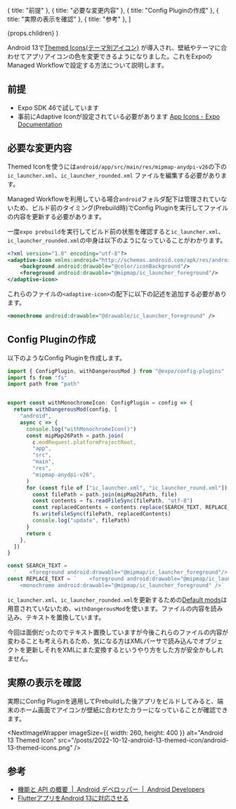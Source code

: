 


  { title: "前提" },
  { title: "必要な変更内容" },
  { title: "Config Pluginの作成" },
  { title: "実際の表示を確認" },
  { title: "参考" },
]

  <PostLayout headlines={headlines} meta={meta}>
    {props.children}
  </PostLayout>
)


Android 13で[Themed Icons(テーマ別アイコン)](https://developer.android.com/about/versions/13/features?hl=ja) が導入され、壁紙やテーマに合わせてアプリアイコンの色を変更できるようになりました。これをExpoのManaged Workflowで設定する方法について説明します。


## 前提

- Expo SDK 46で試しています
- 事前にAdaptive Iconが設定されている必要があります [App Icons - Expo Documentation](https://docs.expo.dev/guides/app-icons/)


## 必要な変更内容

Themed Iconを使うには`android/app/src/main/res/mipmap-anydpi-v26`の下の`ic_launcher.xml`、`ic_launcher_rounded.xml` ファイルを編集する必要があります。

Managed Workflowを利用している場合`android`フォルダ配下は管理されていないため、ビルド前のタイミング(Prebuild時)でConfig Pluginを実行してファイルの内容を更新する必要があります。

一度`expo prebuild`を実行してビルド前の状態を確認すると`ic_launcher.xml`、`ic_launcher_rounded.xml`の中身は以下のようになっていることがわかります。


```xml
<?xml version="1.0" encoding="utf-8"?>
<adaptive-icon xmlns:android="http://schemas.android.com/apk/res/android">
    <background android:drawable="@color/iconBackground"/>
    <foreground android:drawable="@mipmap/ic_launcher_foreground"/>
</adaptive-icon>
```

これらのファイルの`<adaptive-icon>`の配下に以下の記述を追加する必要があります。

```xml
<monochrome android:drawable="@drawable/ic_launcher_foreground" />
```

## Config Pluginの作成

以下のようなConfig Pluginを作成します。

```ts
import { ConfigPlugin, withDangerousMod } from "@expo/config-plugins"
import fs from "fs"
import path from "path"


export const withMonochromeIcon: ConfigPlugin = config => {
  return withDangerousMod(config, [
    "android",
    async c => {
      console.log("withMonochromeIcon()")
      const mipMap26Path = path.join(
        c.modRequest.platformProjectRoot,
        "app",
        "src",
        "main",
        "res",
        "mipmap-anydpi-v26",
      )
      for (const file of ["ic_launcher.xml", "ic_launcher_round.xml"]) {
        const filePath = path.join(mipMap26Path, file)
        const contents = fs.readFileSync(filePath, "utf-8")
        const replacedContents = contents.replace(SEARCH_TEXT, REPLACE_TEXT)
        fs.writeFileSync(filePath, replacedContents)
        console.log("update", filePath)
      }
      return c
    },
  ])
}

const SEARCH_TEXT =
  '    <foreground android:drawable="@mipmap/ic_launcher_foreground"/>'
const REPLACE_TEXT = `    <foreground android:drawable="@mipmap/ic_launcher_foreground"/>
    <monochrome android:drawable="@mipmap/ic_launcher_foreground" />`
```

`ic_launcher.xml`、`ic_launcher_rounded.xml`を更新するための[Default mods](https://docs.expo.dev/guides/config-plugins/#default-mods)は用意されていないため、`withDangerousMod`を使います。ファイルの内容を読み込み、テキストを置換しています。

今回は面倒だったのでテキスト置換していますが今後これらのファイルの内容が変わることも考えられるため、気になる方はXMLパーサで読み込んでオブジェクトを更新しそれをXMLにまた変換するというやり方をした方が安全かもしれません。


## 実際の表示を確認

実際にConfig Pluginを適用してPrebuildした後アプリをビルドしてみると、端末のホーム画面でアイコンが壁紙に合わせたカラーになっていることが確認できます。

<NextImageWrapper
  imageSize={{ width: 260, height: 400 }}
  alt="Android 13 Themed Icon"
  src="/posts/2022-10-12-android-13-themed-icon/android-13-themed-icons.png"
/>

## 参考

- [機能と API の概要  |  Android デベロッパー  |  Android Developers](https://developer.android.com/about/versions/13/features?hl=ja)
- [FlutterアプリをAndroid 13に対応させる](https://zenn.dev/tsuruo/articles/eae9dbbad8372f)
